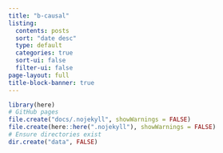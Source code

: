 ```yaml
---
title: "b-causal"
listing:
  contents: posts
  sort: "date desc"
  type: default
  categories: true
  sort-ui: false
  filter-ui: false
page-layout: full
title-block-banner: true
---
```



```r
library(here)
# GitHub pages
file.create("docs/.nojekyll", showWarnings = FALSE)
file.create(here::here(".nojekyll"), showWarnings = FALSE)
# Ensure directories exist
dir.create("data", FALSE)
```
